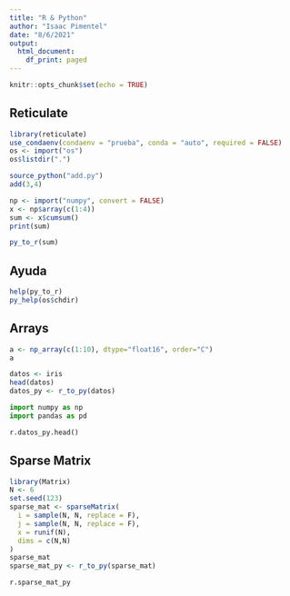 ```yaml
---
title: "R & Python"
author: "Isaac Pimentel"
date: "8/6/2021"
output:
  html_document:
    df_print: paged
---
```


```r
knitr::opts_chunk$set(echo = TRUE)
```

## Reticulate

```r
library(reticulate)
use_condaenv(condaenv = "prueba", conda = "auto", required = FALSE)
os <- import("os")
os$listdir(".")
```

```r
source_python("add.py")
add(3,4)
```

```r
np <- import("numpy", convert = FALSE)
x <- np$array(c(1:4))
sum <- x$cumsum()
print(sum)

py_to_r(sum)
```

## Ayuda

```r
help(py_to_r)
py_help(os$chdir)
```

## Arrays

```r
a <- np_array(c(1:10), dtype="float16", order="C")
a
```

```r
datos <- iris
head(datos)
datos_py <- r_to_py(datos)
```

```python
import numpy as np
import pandas as pd

r.datos_py.head()
```

## Sparse Matrix

```r
library(Matrix)
N <- 6
set.seed(123)
sparse_mat <- sparseMatrix(
  i = sample(N, N, replace = F),
  j = sample(N, N, replace = F),
  x = runif(N),
  dims = c(N,N)
)
sparse_mat
sparse_mat_py <- r_to_py(sparse_mat)
```

```python
r.sparse_mat_py
```






